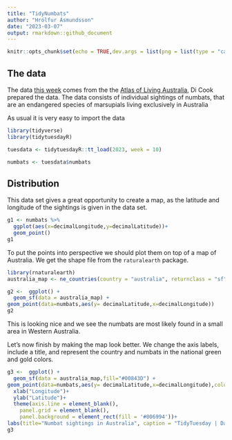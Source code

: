 ---
title: "TidyNumbats"
author: "Hrólfur Ásmundsson"
date: "2023-03-07"
output: rmarkdown::github_document
---

```{r setup, include=FALSE}
knitr::opts_chunk$set(echo = TRUE,dev.args = list(png = list(type = "cairo")))
```

## The data

The data [this week](https://github.com/rfordatascience/tidytuesday/blob/master/data/2023/2023-03-07/readme.md) comes from the the [Atlas of Living Australia](https://www.ala.org.au/), Di Cook prepared the data. The data consists of individual sightings of numbats, that are an endangered species of marsupials living exclusively in Australia

As usual it is very easy to import the data

```{r,warning=FALSE,message=FALSE}
library(tidyverse)
library(tidytuesdayR)

tuesdata <- tidytuesdayR::tt_load(2023, week = 10)

numbats <- tuesdata$numbats

```

## Distribution

This data set gives a great opportunity to create a map, as the latitude and longitude of the sightings is given in the data set.

```{r,warning=FALSE}
g1 <- numbats %>% 
  ggplot(aes(x=decimalLongitude,y=decimalLatitude))+
  geom_point()
g1
```

To put the points into perspective we should plot them on top of a map of Australia. We get the shape file from the `raturalearth` package.

```{r,warning=FALSE,message=FALSE}
library(rnaturalearth)
australia_map <- ne_countries(country = "australia", returnclass = "sf")

g2 <-  ggplot() +
  geom_sf(data = australia_map) +
geom_point(data=numbats,aes(y= decimalLatitude,x=decimalLongitude))
g2

```

This is looking nice and we see the numbats are most likely found in a small area in Western Australia.

Let's now finish by making the map look better. We change the axis labels, include a title, and represent the country and numbats in the national green and gold colors.

```{r,warning=FALSE,message=FALSE}
g3 <-  ggplot() +
  geom_sf(data = australia_map,fill="#00843D") +
geom_point(data=numbats,aes(y= decimalLatitude,x=decimalLongitude),color="#FFCD00")+
  xlab("Longitude")+
  ylab("Latitude")+
  theme(axis.line = element_blank(),
    panel.grid = element_blank(),    
    panel.background = element_rect(fill = '#006994'))+
labs(title="Numbat sightings in Australia", caption = "TidyTuesday | Data: Atlas of Living Australia | Design: Hrólfur Ásmundsson")
g3
```



